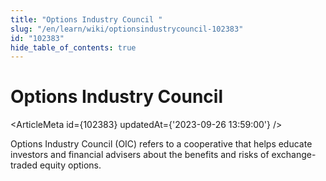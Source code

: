```yaml
---
title: "Options Industry Council "
slug: "/en/learn/wiki/optionsindustrycouncil-102383"
id: "102383"
hide_table_of_contents: true
---
```



# Options Industry Council 

<ArticleMeta id={102383} updatedAt={'2023-09-26 13:59:00'} />
<div className='border-solid border-b border-t-0 my-4 border-[var(--ifm-color-gray-300)]' />

Options Industry Council (OIC) refers to a cooperative that helps educate investors and financial advisers about the benefits and risks of exchange-traded equity options.
